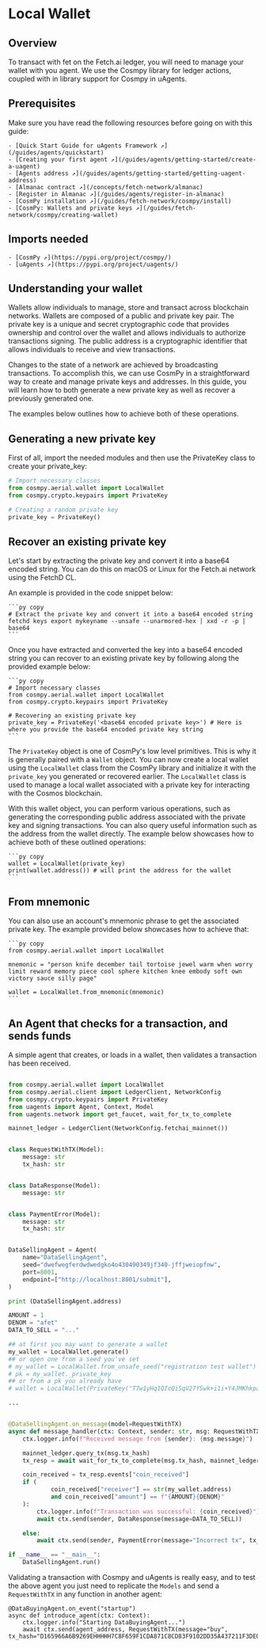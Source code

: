 
# Local Wallet

## Overview

To transact with fet on the Fetch.ai ledger, you will need to manage your wallet with you agent. We use the Cosmpy library for ledger actions, coupled with in library support for Cosmpy in uAgents.

## Prerequisites

Make sure you have read the following resources before going on with this guide:

    - [Quick Start Guide for uAgents Framework ↗️](/guides/agents/quickstart)
    - [Creating your first agent ↗️](/guides/agents/getting-started/create-a-uagent)
    - [Agents address ↗️](/guides/agents/getting-started/getting-uagent-address)
    - [Almanac contract ↗️](/concepts/fetch-network/almanac)
    - [Register in Almanac ↗️](/guides/agents/register-in-almanac)
    - [CosmPy installation ↗️](/guides/fetch-network/cosmpy/install)
    - [CosmPy: Wallets and private keys ↗️](/guides/fetch-network/cosmpy/creating-wallet)

## Imports needed

    - [CosmPy ↗️](https://pypi.org/project/cosmpy/)
    - [uAgents ↗️](https://pypi.org/project/uagents/)

## Understanding your wallet

Wallets allow individuals to manage, store and transact across blockchain networks. Wallets are composed of a public and private key pair. The private key is a unique and secret cryptographic code that provides ownership and control over the wallet and allows individuals to authorize transactions signing. The public address is a cryptographic identifier that allows individuals to receive and view transactions.

Changes to the state of a network are achieved by broadcasting transactions. To accomplish this, we can use CosmPy in a straightforward way to create and manage private keys and addresses. In this guide, you will learn how to both generate a new private key as well as recover a previously generated one.

The examples below outlines how to achieve both of these operations.

## Generating a new private key

First of all, import the needed modules and then use the PrivateKey class to create your private_key:

```python copy
# Import necessary classes
from cosmpy.aerial.wallet import LocalWallet
from cosmpy.crypto.keypairs import PrivateKey

# Creating a random private key
private_key = PrivateKey()
```


## Recover an existing private key

Let's start by extracting the private key and convert it into a base64 encoded string. You can do this on macOS or Linux for the Fetch.ai network using the FetchD CL.

An example is provided in the code snippet below:

    ```py copy
    # Extract the private key and convert it into a base64 encoded string
    fetchd keys export mykeyname --unsafe --unarmored-hex | xxd -r -p | base64
    ```

Once you have extracted and converted the key into a base64 encoded string you can recover to an existing private key by following along the provided example below:

    ```py copy
    # Import necessary classes
    from cosmpy.aerial.wallet import LocalWallet
    from cosmpy.crypto.keypairs import PrivateKey

    # Recovering an existing private key
    private_key = PrivateKey('<base64 encoded private key>') # Here is where you provide the base64 encoded private key string
    ```

The `PrivateKey` object is one of CosmPy's low level primitives. This is why it is generally paired with a `Wallet` object. You can now create a local wallet using the `LocalWallet` class from the CosmPy library and initialize it with the `private_key` you generated or recovered earlier. The `LocalWallet` class is used to manage a local wallet associated with a private key for interacting with the Cosmos blockchain.

With this wallet object, you can perform various operations, such as generating the corresponding public address associated with the private key and signing transactions. You can also query useful information such as the address from the wallet directly. The example below showcases how to achieve both of these outlined operations:

    ```py copy
    wallet = LocalWallet(private_key)
    print(wallet.address()) # will print the address for the wallet
    ```

## From mnemonic

You can also use an account's mnemonic phrase to get the associated private key. The example provided below showcases how to achieve that:

    ```py copy
    from cosmpy.aerial.wallet import LocalWallet

    mnemonic = "person knife december tail tortoise jewel warm when worry limit reward memory piece cool sphere kitchen knee embody soft own victory sauce silly page"

    wallet = LocalWallet.from_mnemonic(mnemonic)
    ```


## An Agent that checks for a transaction, and sends funds

A simple agent that creates, or loads in a wallet, then validates a transaction has been received.

```python copy

from cosmpy.aerial.wallet import LocalWallet
from cosmpy.aerial.client import LedgerClient, NetworkConfig
from cosmpy.crypto.keypairs import PrivateKey
from uagents import Agent, Context, Model
from uagents.network import get_faucet, wait_for_tx_to_complete

mainnet_ledger = LedgerClient(NetworkConfig.fetchai_mainnet())


class RequestWithTX(Model):
    message: str
    tx_hash: str


class DataResponse(Model):
    message: str


class PaymentError(Model):
    message: str
    tx_hash: str


DataSellingAgent = Agent(
    name="DataSellingAgent",
    seed="dwefwegferdwdwedgko4o430490349jf340-jffjweiopfnw",
    port=8001,
    endpoint=["http://localhost:8001/submit"],
)

print (DataSellingAgent.address)

AMOUNT = 1
DENOM = "afet"
DATA_TO_SELL = "..."

## at first you may want to generate a wallet
my_wallet = LocalWallet.generate()
## or open one from a seed you've set
# my_wallet = LocalWallet.from_unsafe_seed("registration test wallet")
# pk = my_wallet._private_key
## or from a pk you already have
# wallet = LocalWallet(PrivateKey("T7w1yHq1QIcQiSqV27YSwk+i1i+Y4JMKhkpawCQIh6s="))

...


@DataSellingAgent.on_message(model=RequestWithTX)
async def message_handler(ctx: Context, sender: str, msg: RequestWithTX):
    ctx.logger.info(f"Received message from {sender}: {msg.message}")

    mainnet_ledger.query_tx(msg.tx_hash)
    tx_resp = await wait_for_tx_to_complete(msg.tx_hash, mainnet_ledger)

    coin_received = tx_resp.events["coin_received"]
    if (
            coin_received["receiver"] == str(my_wallet.address)
            and coin_received["amount"] == f"{AMOUNT}{DENOM}"
    ):
        ctx.logger.info(f"Transaction was successful: {coin_received}")
        await ctx.send(sender, DataResponse(message=DATA_TO_SELL))

    else:
        await ctx.send(sender, PaymentError(message="Incorrect tx", tx_hash=msg.tx_hash))

if __name__ == "__main__":
    DataSellingAgent.run()


```

Validating a transaction with Cosmpy and uAgents is really easy, and to test the above agent you just need to replicate the `Models` and send a `RequestWithTX` in any function in another agent:

```
@DataBuyingAgent.on_event("startup")
async def introduce_agent(ctx: Context):
    ctx.logger.info("Starting DataBuyingAgent...")
    await ctx.send(agent_address, RequestWithTX(message="buy",  tx_hash="D165966A6B9269EHHHHH7C8F659F1CDA871C8CD83F9102DD35A437211F3DE0CF"))
```
